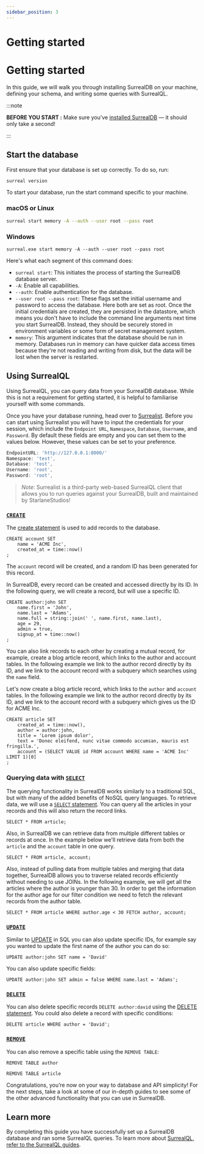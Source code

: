 ```yaml
---
sidebar_position: 3
---
```


# Getting started

# Getting started

In this guide, we will walk you through installing SurrealDB on your machine, defining your schema, and writing some queries with SurrealQL.

:::note

__BEFORE YOU START :__ Make sure you’ve [installed SurrealDB](/docs/1.0.x/installation/overview/) — it should only take a second!

:::

## Start the database

First ensure that your database is set up correctly. To do so, run:

```bash
surreal version
```
To start your database, run the start command specific to your machine.

### macOS or Linux

```bash
surreal start memory -A --auth --user root --pass root
```
### Windows 

```shell
surreal.exe start memory -A --auth --user root --pass root
```

Here's what each segment of this command does: 

- `surreal start`: This initiates the process of starting the SurrealDB database server.
- `-A`: Enable all capabilities.
- `--auth`: Enable authentication for the database.
- `--user root --pass root`: These flags set the initial username and password to access the database. Here both are set as root. Once the initial credentials are created, they are persisted in the datastore, which means you don't have to include the command line arguments next time you start SurrealDB. Instead, they should be securely stored in environment variables or some form of secret management system.
- `memory`: This argument indicates that the database should be run in memory. Databases run in memory can have quicker data access times because they're not reading and writing from disk, but the data will be lost when the server is restarted.

## Using SurrealQL

Using SurrealQL, you can query data from your SurrealDB database. While this is not a requirement for getting started, it is helpful to familiarise yourself with some commands.

Once you have your database running, head over to [Surrealist](https://Surrealist.app). Before you can start using Surrealist you will have to input the credentials for your session, which include the `Endpoint URL`, `Namespace`, `Database`, `Username`, and `Password`. By default these fields are empty and you can set them to the values below. However, these values can be set to your preference.

```js
EndpointURL: 'http://127.0.0.1:8000/'
Namespace: 'test',
Database: 'test',
Username: 'root',
Password: 'root',
```
> *Note*:  Surrealist is a third-party web-based SurrealQL client that allows you to run queries against your SurrealDB, built and maintained by StarlaneStudios!

### [`CREATE`](/docs/1.0.x/surrealql/statements/create)

The [create statement](/docs/1.0.x/surrealql/statements/create) is used to add records to the database.

```surql
CREATE account SET
	name = 'ACME Inc',
	created_at = time::now()
;
```

The `account` record will be created, and a random ID has been generated for this record.

In SurrealDB, every record can be created and accessed directly by its ID. In the following query, we will create a record, but will use a specific ID.

```surql 
CREATE author:john SET
	name.first = 'John',
	name.last = 'Adams',
	name.full = string::join(' ', name.first, name.last),
	age = 29,
	admin = true,
	signup_at = time::now()
;
```
You can also link records to each other by creating a mutual record, for example, create a blog article record, which links to the author and account tables. In the following example we link to the author record directly by its ID, and we link to the account record with a subquery which searches using the `name` field.

Let's now create a blog article record, which links to the `author` and `account` tables. In the following example we link to the author record directly by its ID, and we link to the account record with a subquery which gives us the ID for ACME Inc.

```surql
CREATE article SET
	created_at = time::now(),
	author = author:john,
	title = 'Lorem ipsum dolor',
	text = 'Donec eleifend, nunc vitae commodo accumsan, mauris est fringilla.',
	account = (SELECT VALUE id FROM account WHERE name = 'ACME Inc' LIMIT 1)[0]
;
```
### Querying data with [`SELECT`](/docs/1.0.x/surrealql/statements/select)

The querying functionality in SurrealDB works similarly to a traditional SQL, but with many of the added benefits of NoSQL query languages. To retrieve data, we will use a [`SELECT` statement](/docs/1.0.x/surrealql/statements/select). You can query all the articles in your records and this will also return the record links.

```surql
SELECT * FROM article;
```
Also, in SurrealDB we can retrieve data from multiple different tables or records at once. In the example below we'll retrieve data from both the `article` and the `account` table in one query.

```surql
SELECT * FROM article, account;
```
Also, instead of pulling data from multiple tables and merging that data together, SurrealDB allows you to traverse related records efficiently without needing to use JOINs. In the following example, we will get all the articles where the author is younger than 30. In order to get the information for the author age for our filter condition we need to fetch the relevant records from the author table.

```surql
SELECT * FROM article WHERE author.age < 30 FETCH author, account;
```

### [`UPDATE`](/docs/1.0.x/surrealql/statements/update)

Similar to [UPDATE](/docs/1.0.x/surrealql/statements/update) in SQL you can also update specific IDs, for example say you wanted to update the first name of the author you can do so:

```surql
UPDATE author:john SET name = 'David'
```

You can also update specific fields:

```surql
UPDATE author:john SET admin = false WHERE name.last = 'Adams';
```

### [`DELETE`](/docs/1.0.x/surrealql/statements/delete)

You can also delete specific records `DELETE author:david` using the [DELETE statement](/docs/1.0.x/surrealql/statements/delete). You could also delete a record with specific conditions:
```surql
DELETE article WHERE author = 'David';
```

### [`REMOVE`](/docs/1.0.x/surrealql/statements/remove)

You can also remove a specific table using the `REMOVE TABLE`:

```surql
REMOVE TABLE author
```

```surql
REMOVE TABLE article
```

Congratulations, you’re now on your way to database and API simplicity! For the next steps, take a look at some of our in-depth guides to see some of the other advanced functionality that you can use in SurrealDB.

## Learn more
By completing this guide you have successfully set up a SurrealDB database and ran some SurrealQL queries. To learn more about [SurrealQL, refer to the SurrealQL guides](https://surrealdb.com/docs/1.0.x/surrealql).
